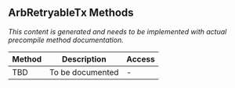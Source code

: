 ## ArbRetryableTx Methods

*This content is generated and needs to be implemented with actual precompile method documentation.*

| Method | Description | Access |
|--------|-------------|--------|
| TBD | To be documented | - |
